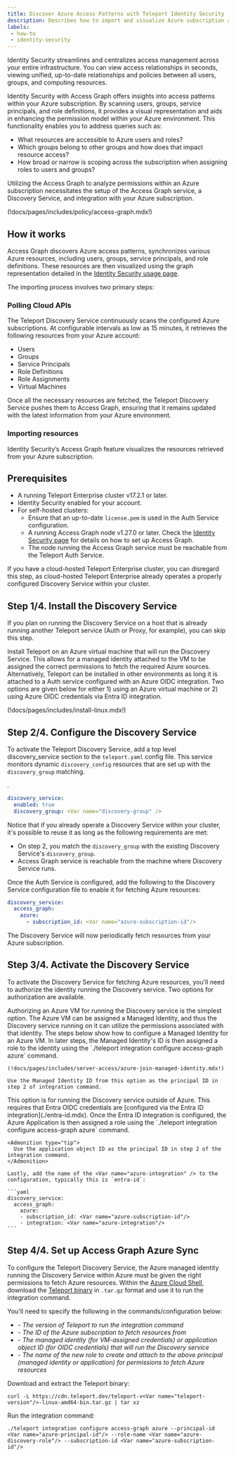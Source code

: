```yaml
---
title: Discover Azure Access Patterns with Teleport Identity Security
description: Describes how to import and visualize Azure subscription access patterns using Identity Security and Access Graph.
labels:
 - how-to
 - identity-security
---
```


Identity Security streamlines and centralizes access management across your entire infrastructure. You can view access
relationships in seconds, viewing unified, up-to-date relationships and policies between all users, groups, and
computing resources.

Identity Security with Access Graph offers insights into access patterns within your Azure subscription. By scanning
users, groups, service principals, and role definitions, it provides a visual representation and aids in enhancing the permission model
within your Azure environment. This functionality enables you to address queries such as:

- What resources are accessible to Azure users and roles?
- Which groups belong to other groups and how does that impact resource access?
- How broad or narrow is scoping across the subscription when assigning roles to users and groups?

Utilizing the Access Graph to analyze permissions within an Azure subscription necessitates the setup of the Access
Graph service, a Discovery Service, and integration with your Azure subscription.

(!docs/pages/includes/policy/access-graph.mdx!)

## How it works

Access Graph discovers Azure access patterns, synchronizes various Azure resources,
including users, groups, service principals, and role definitions.
These resources are then visualized using the graph representation detailed in the
[Identity Security usage page](../policy-how-to-use.mdx).

The importing process involves two primary steps:

### Polling Cloud APIs

The Teleport Discovery Service continuously scans the configured Azure subscriptions. At configurable intervals as
low as 15 minutes, it retrieves the following resources from your Azure account:

- Users
- Groups
- Service Principals
- Role Definitions
- Role Assignments
- Virtual Machines

Once all the necessary resources are fetched, the Teleport Discovery Service pushes them to Access Graph, ensuring
that it remains updated with the latest information from your Azure environment.

### Importing resources

Identity Security’s Access Graph feature visualizes the resources retrieved from your Azure subscription.

## Prerequisites

- A running Teleport Enterprise cluster v17.2.1 or later.
- Identity Security enabled for your account.
- For self-hosted clusters:
  - Ensure that an up-to-date `license.pem` is used in the Auth Service configuration.
  - A running Access Graph node v1.27.0 or later. Check the [Identity Security page](../teleport-security.mdx) for details on
how to set up Access Graph.
  - The node running the Access Graph service must be reachable from the Teleport Auth Service.


<Admonition type="warning">
  If you have a cloud-hosted Teleport Enterprise cluster, you can disregard
  this step, as cloud-hosted Teleport Enterprise already operates a properly configured
  Discovery Service within your cluster.
</Admonition>

## Step 1/4. Install the Discovery Service

<Admonition type="tip">
  If you plan on running the Discovery Service on a host that is already running
  another Teleport service (Auth or Proxy, for example), you can skip this step.
</Admonition>

Install Teleport on an Azure virtual machine that will run the Discovery Service. This allows for a managed identity
attached to the VM to be assigned the correct permissions to fetch the required Azure sources. Alternatively, Teleport
can be installed in other environments as long it is attached to a Auth service configured with an Azure OIDC
integration. Two options are given below for either 1) using an Azure virtual machine or 2) using Azure OIDC credentials
via Entra ID integration.

(!docs/pages/includes/install-linux.mdx!)

## Step 2/4. Configure the Discovery Service

To activate the Teleport Discovery Service, add a top level discovery_service section to the `teleport.yaml`
config file. This service monitors dynamic `discovery_config` resources that are set up
with the `discovery_group` matching.

<Var name="discovery-group" />.
```yaml
discovery_service:
  enabled: true
  discovery_group: <Var name="discovery-group" />
```

Notice that if you already operate a Discovery Service within your cluster,
it's possible to reuse it as long as the following requirements are met:

- On step 2, you match the `discovery_group` with the existing Discovery Service's
`discovery_group`.
- Access Graph service is reachable from the machine where Discovery Service runs.

Once the Auth Service is configured, add the following to the Discovery Service configuration file to enable it
for fetching Azure resources:

```yaml
discovery_service:
  access_graph:
    azure:
      - subscription_id: <Var name="azure-subscription-id"/>
```

The Discovery Service will now periodically fetch resources from your Azure subscription.

## Step 3/4. Activate the Discovery Service

To activate the Discovery Service for fetching Azure resources, you'll need to authorize the identity running the
Discovery service. Two options for authorization are available.

<Tabs>
  <TabItem label="Option 1 - Authorize VM With Managed Identity" >
    Authorizing an Azure VM for running the Discovery service is the simplest option. The Azure VM can be assigned a
    Managed Identity, and thus the Discovery service running on it can utilize the permissions associated with
    that identity. The steps below show how to configure a Managed Identity for an Azure VM. In later steps, the
    Managed Identity's ID is then assigned a role to the identity using the
    `./teleport integration configure access-graph azure` command.

    (!docs/pages/includes/server-access/azure-join-managed-identity.mdx!)

    Use the Managed Identity ID from this option as the principal ID in step 2 of integration command.
  </TabItem>
  <TabItem label="Option 2 - Authorize OIDC Via EntraID Integration" >
    This option is for running the Discovery service outside of Azure. This requires that Entra OIDC credentials
    are [configured via the Entra ID integration](./entra-id.mdx). Once the Entra ID integration is configured, the
    Azure Application is then assigned a role using the
    `./teleport integration configure access-graph azure` command.

    <Admonition type="tip">
      Use the application object ID as the principal ID in step 2 of the integration command.
    </Admonition>

    Lastly, add the name of the <Var name="azure-integration" /> to the configuration, typically this is `entra-id`:

    ```yaml
    discovery_service:
      access_graph:
        azure:
        - subscription_id: <Var name="azure-subscription-id"/>
        - integration: <Var name="azure-integration"/>
    ```

  </TabItem>
</Tabs>

## Step 4/4. Set up Access Graph Azure Sync

To configure the Teleport Discovery Service, the Azure managed identity running the Discovery Service within
Azure must be given the right permissions to fetch Azure resources. Within the
[Azure Cloud Shell](https://portal.azure.com/#cloudshell/), download the
[Teleport binary](https://goteleport.com/download/#install-links) in `.tar.gz` format and use it to run the integration
command.

You'll need to specify the following in the commands/configuration below:
- <Var name="teleport-version"/> - The version of Teleport to run the integration command
- <Var name="azure-subscription-id"/> - The ID of the Azure subscription to fetch resources from
- <Var name="azure-principal-id"/> - The managed identity (for VM-assigned credentials) or application object ID (for OIDC credentials) that will run the Discovery service
- <Var name="azure-discovery-role"/> - The name of the new role to create and attach to the above principal (managed identity or application) for permissions to fetch Azure resources

Download and extract the Teleport binary:
```shell
curl -L https://cdn.teleport.dev/teleport-v<Var name="teleport-version"/>-linux-amd64-bin.tar.gz | tar xz
```

Run the integration command:
```shell
./teleport integration configure access-graph azure --principal-id <Var name="azure-principal-id"/> --role-name <Var name="azure-discovery-role"/> --subscription-id <Var name="azure-subscription-id"/>
```
